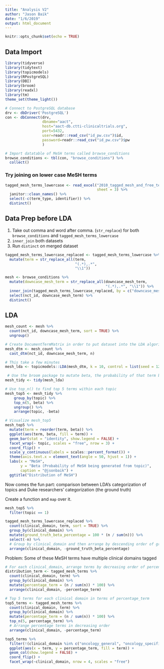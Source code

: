 ```yaml
---
title: "Analysis V2"
author: "Jason Baik"
date: "1/6/2019"
output: html_document
---
```


```r
knitr::opts_chunk$set(echo = TRUE)
```

## Data Import
```r
library(tidyverse)
library(tidytext)
library(topicmodels)
library(RPostgreSQL)
library(DBI)
library(broom)
library(readxl)
library(tm)
theme_set(theme_light())

# Connect to PostgreSQL database
drv <- dbDriver('PostgreSQL')
con <- dbConnect(drv, 
                 dbname="aact",
                 host="aact-db.ctti-clinicaltrials.org", 
                 port=5432,
                 user=readr::read_csv("id_pw.csv")$id, 
                 password=readr::read_csv("id_pw.csv")$pw
                 )

# Import datatable of MeSH terms called browse_conditions
browse_conditions <- tbl(con, "browse_conditions") %>% 
  collect()
```


### Try joining on lower case MeSH terms

```r
tagged_mesh_terms_lowercase <- read_excel("2010_tagged_mesh_and_free_text_terms.xlsx",
                                          sheet = 3) %>%
  janitor::clean_names() %>% 
  select(-c(term_type, identifier)) %>% 
  distinct()
```


## Data Prep before LDA

1) Take out comma and word after comma. (`str_replace`) for both `browse_conditions` and `tagged_mesh_terms_lowercase`
2) `inner_join` both datasets
3) Run `distinct` on merged dataset

```r
tagged_mesh_terms_lowercase_replaced <- tagged_mesh_terms_lowercase %>% 
  mutate(term = str_replace_all(term,
                                "(.*),.*",
                                "\\1"))

mesh <- browse_conditions %>% 
  mutate(downcase_mesh_term = str_replace_all(downcase_mesh_term,
                                              "(.*),.*", "\\1")) %>%
  inner_join(tagged_mesh_terms_lowercase_replaced, by = c("downcase_mesh_term" = "term")) %>%
  select(nct_id, downcase_mesh_term) %>% 
  distinct() 
```

## LDA

```r
mesh_count <- mesh %>% 
  count(nct_id, downcase_mesh_term, sort = TRUE) %>% 
  ungroup()

# Create DocumentTermMatrix in order to put dataset into the LDA algorithm from the topicmodels package
mesh_dtm <- mesh_count %>%
  cast_dtm(nct_id, downcase_mesh_term, n)

# This take a few minutes
mesh_lda <- topicmodels::LDA(mesh_dtm, k = 10, control = list(seed = 1234))

 # Use the broom package to mutate beta, the probability of that term being generated from that topic.
mesh_tidy <- tidy(mesh_lda)

# Use top_n() to find top 5 terms within each topic
mesh_top5 <- mesh_tidy %>% 
    group_by(topic) %>% 
    top_n(5, beta) %>% 
    ungroup() %>% 
    arrange(topic, -beta)

# Visualize mesh_top5
mesh_top5 %>%
  mutate(term = reorder(term, beta)) %>% 
  ggplot(aes(term, beta, fill = term)) +
  geom_bar(stat = "identity", show.legend = FALSE) +
  facet_wrap(~ topic, scales = "free", nrow = 3) +
  coord_flip() +
  scale_y_continuous(labels = scales::percent_format()) +
  theme(axis.text.x = element_text(angle = 50, hjust = 1)) +
  labs(x = "MeSH",
       y = "Beta (Probability of MeSH being generated from topic)",
       caption = "@jsonbaik") +
  ggtitle("Distribution of MeSH")
```


Now comes the fun part: comparison between LDA's categorization of topics and Duke researchers' categorization (the ground truth)

Create a function and `map` over it.
```r
mesh_top5 %>% 
  filter(topic == 1) 

tagged_mesh_terms_lowercase_replaced %>% 
  count(clinical_domain, term, sort = TRUE) %>% 
  group_by(clinical_domain) %>% 
  mutate(ground_truth_beta_percentage = 100 * (n / sum(n))) %>% 
  select(-n) %>% 
  # Group by clinical_domain and then arrange by descending order of ground_truth_beta_percentage
  arrange(clinical_domain, -ground_truth_beta_percentage)
```









Problem: Some of these MeSH terms have multiple clinical domains tagged

```r
# For each clinical_domain, arrange terms by decreasing order of percentage_term
distribution_term <- tagged_mesh_terms %>%
  count(clinical_domain, term) %>% 
  group_by(clinical_domain) %>% 
  mutate(percentage_term = (n / sum(n)) * 100) %>% 
  arrange(clinical_domain, -percentage_term)
```

```r
# Top 5 terms for each clinical domain in terms of percentage_term 
top5_terms <- tagged_mesh_terms %>%
  count(clinical_domain, term) %>% 
  group_by(clinical_domain) %>% 
  mutate(percentage_term = (n / sum(n)) * 100) %>% 
  top_n(5, percentage_term) %>% 
  # Arrange percentage terms in decreasing order
  arrange(clinical_domain, -percentage_term)
```

```r
top5_terms %>% 
  filter(!(clinical_domain %in% c("oncology_general", "oncology_specific"))) %>% 
  ggplot(aes(x = term, y = percentage_term, fill = term)) +
  geom_col(show.legend = FALSE) +
  coord_flip() +
  facet_wrap(~clinical_domain, nrow = 4, scales = "free")
```